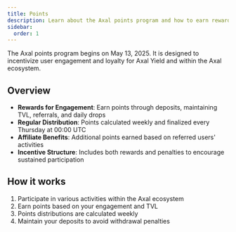 ```yaml
---
title: Points
description: Learn about the Axal points program and how to earn rewards.
sidebar:
  order: 1
---
```


The Axal points program begins on May 13, 2025. It is designed to incentivize user engagement and loyalty for Axal Yield and within the Axal ecosystem.

## Overview

- **Rewards for Engagement**: Earn points through deposits, maintaining TVL, referrals, and daily drops
- **Regular Distribution**: Points calculated weekly and finalized every Thursday at 00:00 UTC
- **Affiliate Benefits**: Additional points earned based on referred users' activities
- **Incentive Structure**: Includes both rewards and penalties to encourage sustained participation

## How it works

1. Participate in various activities within the Axal ecosystem
2. Earn points based on your engagement and TVL
3. Points distributions are calculated weekly
4. Maintain your deposits to avoid withdrawal penalties